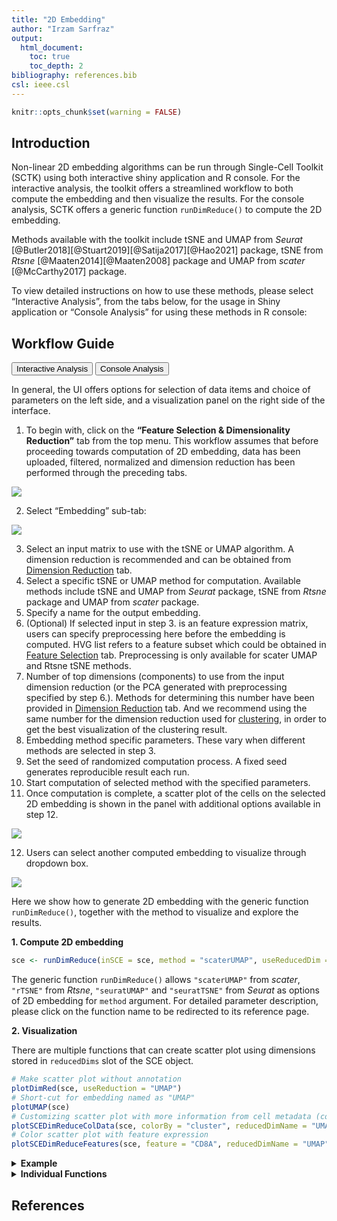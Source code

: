 ```yaml
---
title: "2D Embedding"
author: "Irzam Sarfraz"
output:
  html_document:
    toc: true
    toc_depth: 2
bibliography: references.bib
csl: ieee.csl
---
```


```r
knitr::opts_chunk$set(warning = FALSE)
```

````{=html}
<head>
<meta name="viewport" content="width=device-width, initial-scale=1">
</head>
<body>
````

## Introduction

Non-linear 2D embedding algorithms can be run through Single-Cell Toolkit (SCTK) using both interactive shiny application and R console. For the interactive analysis, the toolkit offers a streamlined workflow to both compute the embedding and then visualize the results. For the console analysis, SCTK offers a generic function `runDimReduce()` to compute the 2D embedding.

Methods available with the toolkit include tSNE and UMAP from *Seurat* [@Butler2018][@Stuart2019][@Satija2017][@Hao2021] package, tSNE from *Rtsne* [@Maaten2014][@Maaten2008] package and UMAP from *scater* [@McCarthy2017] package. 

To view detailed instructions on how to use these methods, please select "Interactive Analysis", from the tabs below, for the usage in Shiny application or "Console Analysis" for using these methods in R console: 

## Workflow Guide

````{=html}
<div class="tab">
  <button class="tablinks" onclick="openTab(event, 'interactive')" id="ia-button">Interactive Analysis</button>
  <button class="tablinks" onclick="openTab(event, 'console')" id="console-button">Console Analysis</button>
</div>

<div id="interactive" class="tabcontent">
````

In general, the UI offers options for selection of data items and choice of parameters on the left side, and a visualization panel on the right side of the interface. 

1. To begin with, click on the **"Feature Selection & Dimensionality Reduction"** tab from the top menu. This workflow assumes that before proceeding towards computation of 2D embedding, data has been uploaded, filtered, normalized and dimension reduction has been performed through the preceding tabs.

![](ui_screenshots/embedding/dr_1.PNG)\

2. Select "Embedding" sub-tab:

![](ui_screenshots/embedding/e1.png)\

3. Select an input matrix to use with the tSNE or UMAP algorithm. A dimension reduction is recommended and can be obtained from [Dimension Reduction](dimensionality_reduction.html) tab. 
4. Select a specific tSNE or UMAP method for computation. Available methods include tSNE and UMAP from *Seurat* package, tSNE from *Rtsne* package and UMAP from *scater* package.
5. Specify a name for the output embedding. 
6. (Optional) If selected input in step 3. is an feature expression matrix, users can specify preprocessing here before the embedding is computed. HVG list refers to a feature subset which could be obtained in [Feature Selection](feature_selection.html) tab. Preprocessing is only available for scater UMAP and Rtsne tSNE methods. 
7. Number of top dimensions (components) to use from the input dimension reduction (or the PCA generated with preprocessing specified by step 6.). Methods for determining this number have been provided in [Dimension Reduction](dimensionality_reduction.html) tab. And we recommend using the same number for the dimension reduction used for [clustering](clustering.html), in order to get the best visualization of the clustering result.
8. Embedding method specific parameters. These vary when different methods are selected in step 3. 
9. Set the seed of randomized computation process. A fixed seed generates reproducible result each run. 
10. Start computation of selected method with the specified parameters. 
11. Once computation is complete, a scatter plot of the cells on the selected 2D embedding is shown in the panel with additional options available in step 12.

![](ui_screenshots/embedding/e2.png)\

12. Users can select another computed embedding to visualize through dropdown box.

![](ui_screenshots/embedding/e3.png)\

````{=html}
</div>
<div id="console" class="tabcontent">
````

Here we show how to generate 2D embedding with the generic function `runDimReduce()`, 
together with the method to visualize and explore the results. 

**1. Compute 2D embedding**

```r
sce <- runDimReduce(inSCE = sce, method = "scaterUMAP", useReducedDim = "PCA", reducedDimName = "UMAP")
```

The generic function `runDimReduce()` allows `"scaterUMAP"` from *scater*, `"rTSNE"` from *Rtsne*, `"seuratUMAP"` and `"seuratTSNE"` from *Seurat* as options of 2D embedding for `method` argument. For detailed parameter description, please click on the function name to be redirected to its reference page. 

**2. Visualization**

There are multiple functions that can create scatter plot using dimensions stored in `reducedDims` slot of the SCE object. 

```r
# Make scatter plot without annotation
plotDimRed(sce, useReduction = "UMAP")
# Short-cut for embedding named as "UMAP"
plotUMAP(sce)
# Customizing scatter plot with more information from cell metadata (colData)
plotSCEDimReduceColData(sce, colorBy = "cluster", reducedDimName = "UMAP")
# Color scatter plot with feature expression
plotSCEDimReduceFeatures(sce, feature = "CD8A", reducedDimName = "UMAP")
```

````{=html}
<details>
  <summary><b>Example</b></summary>
````  
  
```r
library(singleCellTK)
sce <- importExampleData("pbmc3k")
sce <- runNormalization(sce, normalizationMethod = "LogNormalize", useAssay = "counts", outAssayName = "logcounts")
sce <- runFeatureSelection(sce, useAssay = "counts", method = "modelGeneVar")
sce <- setTopHVG(sce, method = "modelGeneVar", hvgNumber = 2000, featureSubsetName = "HVG")
sce <- runDimReduce(sce, method = "seuratPCA", useAssay = "logcounts", 
                    scale = TRUE, useFeatureSubset = "HVG", reducedDimName = "PCA",
                    nComponents = 50)
# Run UMAP on the PCA reducedDim
sce <- runDimReduce(sce, method = "scaterUMAP", useReducedDim = "PCA", 
                    reducedDimName = "UMAP")
# Plot UMAP
plotDimRed(sce, useReduction = "UMAP")
```

````{=html}
</details> 
<details>
  <summary><b>Individual Functions</b></summary>
````

While the `runDimReduce()` wrapper function can be used for all 2D embedding algorithms including tSNE and UMAP, and additionally for dimension reduction methods like PCA and ICA, separate functions are also available for all of the included methods. The following functions can be used for specific methods:

Running tSNE from *Rtsne* package:

```r
sce <- getTSNE(inSCE = sce, useReducedDim = "PCA", reducedDimName = "TSNE")
```

Using the *Seurat* tSNE wrapper is recommended only in the [Seurat Curated Workflow](seurat_curated_workflow.html).

```r
sce <- runSeuratFindHVG(inSCE = sce, useAssay = "seuratNormData")
sce <- runSeuratPCA(inSCE = sce, useAssay = "seuratNormData", scale = TRUE, reducedDimName = "seuratPCA")
  sce <- runSeuratTSNE(inSCE = sce, useReduction = "pca", reducedDimName = "seuratTSNE")
```

Running UMAP from *scater* package:

```r
sce <- getUMAP(inSCE = sce, useReducedDim = "PCA", reducedDimName = "UMAP")
```

Using the *Seurat* UMAP wrapper is recommended only in the [Seurat Curated Workflow](seurat_curated_workflow.html).
  
```r
sce <- runSeuratFindHVG(inSCE = sce, useAssay = "seuratNormData")
sce <- runSeuratPCA(inSCE = sce, useAssay = "seuratNormData", scale = TRUE, reducedDimName = "seuratPCA")
sce <- runSeuratUMAP(inSCE = sce, useReduction = "pca", reducedDimName = "seuratUMAP")
```

````{=html} 
</details> 
</div>
<script>
document.getElementById("ia-button").click();
</script>
</body>
````

## References
